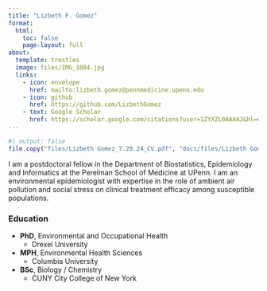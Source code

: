 ```yaml
---
title: "Lizbeth F. Gomez"
format: 
  html:
    toc: false
    page-layout: full
about:
  template: trestles
  image: files/IMG_1004.jpg
  links:
    - icon: envelope
      href: mailto:lizbeth.gomez@pennmedicine.upenn.edu
    - icon: github
      href: https://github.com/LizbethGomez
    - text: Google Scholar 
      href: https://scholar.google.com/citations?user=1ZYXZL0AAAAJ&hl=en
---
```


```r
#| output: false
file.copy("files/Lizbeth Gomez_7.20.24_CV.pdf", "docs/files/Lizbeth Gomez_7.20.24_CV.pdf", overwrite = TRUE)
```

I am a postdoctoral fellow in the Department of Biostatistics, Epidemiology and Informatics at the Perelman School of Medicine at UPenn. I am an environmental epidemiologist with expertise in the role of ambient air pollution and social stress on clinical treatment efficacy among susceptible populations.

### Education

-   **PhD**, Environmental and Occupational Health
    -   Drexel University
-   **MPH**, Environmental Health Sciences
    -   Columbia University
-   **BSc**, Biology / Chemistry
    -   CUNY City College of New York
